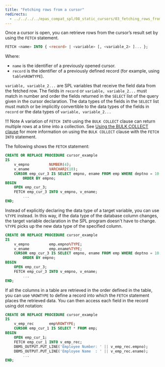 ```yaml
---
title: "Fetching rows from a cursor"
redirects:
  - ../../../../epas_compat_spl/08_static_cursors/03_fetching_rows_from_a_cursor #generated for docs/epas/reorg-role-use-case-mode
---
```


<div id="fetching_rows_from_a_cursor" class="registered_link"></div>

Once a cursor is open, you can retrieve rows from the cursor’s result set by using the `FETCH` statement.

```sql
FETCH <name> INTO { <record> | <variable> [, <variable_2> ]... };
```

Where:

- `name` is the identifier of a previously opened cursor. 
- `record` is the identifier of a previously defined record (for example, using `table%ROWTYPE`). 

`variable, variable_2...` are SPL variables that receive the field data from the fetched row. The fields in `record` or `variable, variable_2...` must match in number and order the fields returned in the `SELECT` list of the query given in the cursor declaration. The data types of the fields in the `SELECT` list must match or be implicitly convertible to the data types of the fields in `record` or the data types of `variable, variable_2...`

!!! Note
    A variation of `FETCH INTO` using the `BULK COLLECT` clause can return multiple rows at a time into a collection. See [Using the BULK COLLECT clause](../12_working_with_collections/04_using_the_bulk_collect_clause/#using_the_bulk_collect_clause) for more information on using the `BULK COLLECT` clause with the `FETCH INTO` statement.

The following shows the `FETCH` statement:

```sql
CREATE OR REPLACE PROCEDURE cursor_example
IS
    v_empno         NUMBER(4);
    v_ename         VARCHAR2(10);
    CURSOR emp_cur_3 IS SELECT empno, ename FROM emp WHERE deptno = 10
        ORDER BY empno;
BEGIN
    OPEN emp_cur_3;
    FETCH emp_cur_3 INTO v_empno, v_ename;
        ...
END;
```

Instead of explicitly declaring the data type of a target variable, you can use `%TYPE` instead. In this way, if the data type of the database column changes, the target variable declaration in the SPL program doesn't have to change. `%TYPE` picks up the new data type of the specified column.

```sql
CREATE OR REPLACE PROCEDURE cursor_example
IS
    v_empno         emp.empno%TYPE;
    v_ename         emp.ename%TYPE;
    CURSOR emp_cur_3 IS SELECT empno, ename FROM emp WHERE deptno = 10
        ORDER BY empno;
BEGIN
    OPEN emp_cur_3;
    FETCH emp_cur_3 INTO v_empno, v_ename;
        ...
END;
```

If all the columns in a table are retrieved in the order defined in the table, you can use `%ROWTYPE` to define a record into which the `FETCH` statement places the retrieved data. You can then access each field in the record using dot notation:

```sql
CREATE OR REPLACE PROCEDURE cursor_example
IS
    v_emp_rec       emp%ROWTYPE;
    CURSOR emp_cur_1 IS SELECT * FROM emp;
BEGIN
    OPEN emp_cur_1;
    FETCH emp_cur_1 INTO v_emp_rec;
    DBMS_OUTPUT.PUT_LINE('Employee Number: ' || v_emp_rec.empno);
    DBMS_OUTPUT.PUT_LINE('Employee Name  : ' || v_emp_rec.ename);
        ...
END;
```
